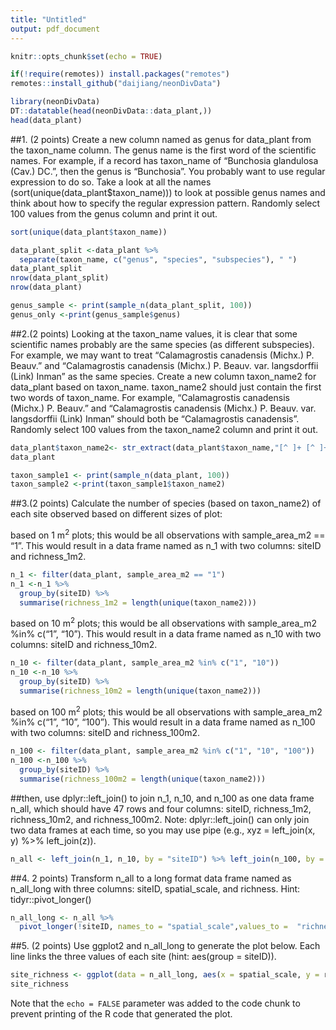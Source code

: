 ```yaml
---
title: "Untitled"
output: pdf_document
---
```


```r
knitr::opts_chunk$set(echo = TRUE)
```

```r
if(!require(remotes)) install.packages("remotes")
remotes::install_github("daijiang/neonDivData")
```
```r
library(neonDivData)
DT::datatable(head(neonDivData::data_plant,))
head(data_plant)
```

##1. (2 points) Create a new column named as genus for data_plant from the taxon_name column. The genus name is the first word of the scientific names. For example, if a record has taxon_name of "Bunchosia glandulosa (Cav.) DC.", then the genus is "Bunchosia". You probably want to use regular expression to do so. Take a look at all the names (sort(unique(data_plant$taxon_name))) to look at possible genus names and think about how to specify the regular expression pattern. Randomly select 100 values from the genus column and print it out.

```r
sort(unique(data_plant$taxon_name))
```
```r
data_plant_split <-data_plant %>%
  separate(taxon_name, c("genus", "species", "subspecies"), " ")
data_plant_split
nrow(data_plant_split)
nrow(data_plant)
```
```r
genus_sample <- print(sample_n(data_plant_split, 100))
genus_only <-print(genus_sample$genus)
```

##2.(2 points) Looking at the taxon_name values, it is clear that some scientific names probably are the same species (as different subspecies). For example, we may want to treat “Calamagrostis canadensis (Michx.) P. Beauv.” and “Calamagrostis canadensis (Michx.) P. Beauv. var. langsdorffii (Link) Inman” as the same species. Create a new column taxon_name2 for data_plant based on taxon_name. taxon_name2 should just contain the first two words of taxon_name. For example, “Calamagrostis canadensis (Michx.) P. Beauv.” and “Calamagrostis canadensis (Michx.) P. Beauv. var. langsdorffii (Link) Inman” should both be “Calamagrostis canadensis”. Randomly select 100 values from the taxon_name2 column and print it out.


```r
data_plant$taxon_name2<- str_extract(data_plant$taxon_name,"[^ ]+ [^ ]+")
data_plant
```
```r
taxon_sample1 <- print(sample_n(data_plant, 100))
taxon_sample2 <-print(taxon_sample1$taxon_name2)
```



##3.(2 points) Calculate the number of species (based on taxon_name2) of each site observed based on different sizes of plot:

based on 1 m^2^ plots; this would be all observations with sample_area_m2 == "1". This would result in a data frame named as n_1 with two columns: siteID and richness_1m2.

```r
n_1 <- filter(data_plant, sample_area_m2 == "1")
n_1 <-n_1 %>% 
  group_by(siteID) %>% 
  summarise(richness_1m2 = length(unique(taxon_name2)))
```

based on 10 m^2^ plots; this would be all observations with sample_area_m2 %in% c("1", "10"). This would result in a data frame named as n_10 with two columns: siteID and richness_10m2.

```r
n_10 <- filter(data_plant, sample_area_m2 %in% c("1", "10"))
n_10 <-n_10 %>% 
  group_by(siteID) %>% 
  summarise(richness_10m2 = length(unique(taxon_name2)))
```

based on 100 m^2^ plots; this would be all observations with sample_area_m2 %in% c("1", "10", "100"). This would result in a data frame named as n_100 with two columns: siteID and richness_100m2.

```r
n_100 <- filter(data_plant, sample_area_m2 %in% c("1", "10", "100"))
n_100 <-n_100 %>% 
  group_by(siteID) %>% 
  summarise(richness_100m2 = length(unique(taxon_name2)))
```

##then, use dplyr::left_join() to join n_1, n_10, and n_100 as one data frame n_all, which should have 47 rows and four columns: siteID, richness_1m2, richness_10m2, and richness_100m2. Note: dplyr::left_join() can only join two data frames at each time, so you may use pipe (e.g., xyz = left_join(x, y) %>% left_join(z)).

```r
n_all <- left_join(n_1, n_10, by = "siteID") %>% left_join(n_100, by = "siteID")
```


##4. 2 points) Transform n_all to a long format data frame named as n_all_long with three columns: siteID, spatial_scale, and richness. Hint: tidyr::pivot_longer()

```r
n_all_long <- n_all %>% 
  pivot_longer(!siteID, names_to = "spatial_scale",values_to =  "richness")
```

##5. (2 points) Use ggplot2 and n_all_long to generate the plot below. Each line links the three values of each site (hint: aes(group = siteID)).

```r
site_richness <- ggplot(data = n_all_long, aes(x = spatial_scale, y = richness)) + geom_point() + xlab("Spatial Scales") + ylab("Species Richness")
site_richness
```


Note that the `echo = FALSE` parameter was added to the code chunk to prevent printing of the R code that generated the plot.
